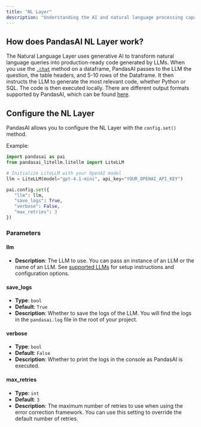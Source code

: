 ```yaml
---
title: "NL Layer"
description: "Understanding the AI and natural language processing capabilities of PandasAI"
---
```


## How does PandasAI NL Layer work?

The Natural Language Layer uses generative AI to transform natural language queries into production-ready code generated by LLMs.
When you use the [`.chat`](/v3/chat-and-output) method on a dataframe, PandasAI passes to the LLM the question, the table headers, and 5-10 rows of the Dataframe.
It then instructs the LLM to generate the most relevant code, whether Python or SQL. The code is then executed locally.
There are different output formats supported by PandasAI, which can be found [here](/v3/chat-and-output#available-output-formats).

## Configure the NL Layer

PandasAI allows you to configure the NL Layer with the `config.set()` method.

Example:

```python
import pandasai as pai
from pandasai_litellm.litellm import LiteLLM

# Initialize LiteLLM with your OpenAI model
llm = LiteLLM(model="gpt-4.1-mini", api_key="YOUR_OPENAI_API_KEY")

pai.config.set({
   "llm": llm,
   "save_logs": True,
   "verbose": False,
   "max_retries": 3
})
```

### Parameters

#### llm

- **Description**: The LLM to use. You can pass an instance of an LLM or the name of an LLM. See [supported LLMs](/v3/large-language-models) for setup instructions and configuration options.

#### save_logs

- **Type**: `bool`
- **Default**: `True`
- **Description**: Whether to save the logs of the LLM. You will find the logs in the `pandasai.log` file in the root of your project.

#### verbose

- **Type**: `bool`
- **Default**: `False`
- **Description**: Whether to print the logs in the console as PandasAI is executed.

#### max_retries

- **Type**: `int`
- **Default**: `3`
- **Description**: The maximum number of retries to use when using the error correction framework. You can use this setting to override the default number of retries.

